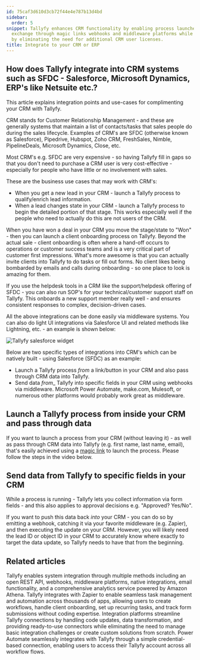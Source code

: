 ```yaml
---
id: 75caf3d610d3cb72f44e4e787b13d4bd
sidebar:
  order: 5
snippet: Tallyfy enhances CRM functionality by enabling process launches and data
  exchange through magic links webhooks and middleware platforms while reducing costs
  by eliminating the need for additional CRM user licenses.
title: Integrate to your CRM or ERP
---
```


## How does Tallyfy integrate into CRM systems such as SFDC - Salesforce, Microsoft Dynamics, ERP's like Netsuite etc.?

This article explains integration points and use-cases for complimenting your CRM with Tallyfy.

CRM stands for Customer Relationship Management - and these are generally systems that maintain a list of contacts/tasks that sales people do during the sales lifecycle. Examples of CRM's are SFDC (otherwise known as Salesforce), Pipedrive, Hubspot, Zoho CRM, FreshSales, Nimble, PipelineDeals, Microsoft Dynamics, Close, etc.

Most CRM's e.g. SFDC are very expensive - so having Tallyfy fill in gaps so that you don't need to purchase a CRM user is very cost-effective - especially for people who have little or no involvement with sales.

These are the business use cases that may work with CRM's:

* When you get a new lead in your CRM - launch a Tallyfy process to qualify/enrich lead information.
* When a lead changes state in your CRM - launch a Tallyfy process to begin the detailed portion of that stage. This works especially well if the people who need to actually do this are not users of the CRM.

When you have won a deal in your CRM you move the stage/state to "Won" - then you can launch a client onboarding process on Tallyfy. Beyond the actual sale - client onboarding is often where a hand-off occurs to operations or customer success teams and is a very critical part of customer first impressions. What's more awesome is that you can actually invite clients into Tallyfy to do tasks or fill out forms. No client likes being bombarded by emails and calls during onboarding - so one place to look is amazing for them.

If you use the helpdesk tools in a CRM like the support/helpdesk offering of SFDC - you can also run SOP's for your technical/customer support staff on Tallyfy. This onboards a new support member really well - and ensures consistent responses to complex, decision-driven cases.

All the above integrations can be done easily via middleware systems. You can also do light UI integrations via Salesforce UI and related methods like Lightning, etc. - an example is shown below:

![Tallyfy salesforce widget](https://screenshots.tallyfy.com/tallyfy-salesforce-widget.png)

Below are two specific types of integrations into CRM's which can be natively built - using Salesforce (SFDC) as an example:

- Launch a Tallyfy process _from_ a link/button in your CRM and also pass through CRM data into Tallyfy.
- Send data _from__ Tallyfy into specific fields in your CRM using webhooks via middleware. Microsoft Power Automate, make.com,  Mulesoft, or numerous other platforms would probably work great as middleware.

## Launch a Tallyfy process from inside your CRM and pass through data

If you want to launch a process from your CRM (without leaving it) - as well as pass through CRM data into Tallyfy (e.g. first name, last name, email), that's easily achieved using a [magic link](/products/pro/launching/triggers/magic-links/) to launch the process. Please follow the steps in the video below.

<lite-vimeo videoid="342328862"></lite-vimeo>

## Send data from Tallyfy to specific fields in your CRM

While a process is running - Tallyfy lets you collect information via form fields - and this also applies to approval decisions e.g. "Approved? Yes/No".

If you want to push this data back _into_ your CRM - you can do so by emitting a webhook, catching it via your favorite middleware (e.g. Zapier), and then executing the update on your CRM. However, you will likely need the lead ID or object ID in your CRM to accurately know where exactly to target the data update, so Tallyfy needs to have that from the beginning.


## Related articles
<CardGrid>
<LinkTitleCard header="<b>Pro > Integrations</b>" href="/products/pro/integrations/" > Tallyfy enables system integration through multiple methods including an open REST API, webhooks, middleware platforms, native integrations, email functionality, and a comprehensive analytics service powered by Amazon Athena. </LinkTitleCard>
<LinkTitleCard header="<b>Zapier > Tallyfy & Zapier</b>" href="/products/pro/integrations/middleware/zapier/how-can-i-improve-task-management-with-tallyfy/" > Tallyfy integrates with Zapier to enable seamless task management and automation across thousands of apps, allowing users to create workflows, handle client onboarding, set up recurring tasks, and track form submissions without coding expertise. </LinkTitleCard>
<LinkTitleCard header="<b>Middleware > Why use an integration platform with Tallyfy</b>" href="/products/pro/integrations/middleware/why-should-i-use-an-integration-platform-with-tallyfy/" > Integration platforms streamline Tallyfy connections by handling code updates, data transformation, and providing ready-to-use connectors while eliminating the need to manage basic integration challenges or create custom solutions from scratch. </LinkTitleCard>
<LinkTitleCard header="<b>Power Automate > Use Microsoft Power Automate</b>" href="/products/pro/integrations/middleware/power-automate/how-can-i-integrate-tallyfy-with-microsoft-power-automate/" > Power Automate seamlessly integrates with Tallyfy through a simple credential-based connection, enabling users to access their Tallyfy account across all workflow flows. </LinkTitleCard>
</CardGrid>